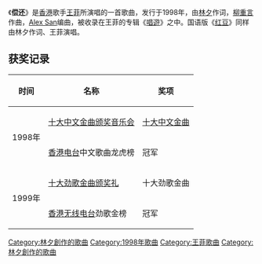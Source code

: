 {{noteTA
|G1=Music
}}
{{Infobox song
| name     = 偿还
| language = [[粤语|粤语]]
| cover    =
| type     =Single 
| artist   = [[王菲|王菲]]
| album    = [[唱遊|唱遊]]
| released = {{start date|1998|10|2|mf=y}}
| format   =
| recorded = 1998
| genre    = [[流行_(音樂類型)|流行]]
| length   = {{duration|m=4|s=18}}
| label    = [[百代唱片_(香港)|百代]]
| composer = [[柳重言|柳重言]]
| lyricist = [[林夕|林夕]]
| producer = [[梁榮駿|梁榮駿]]·[[王菲|王菲]]
| arranger = [[Alex_San|Alex San]]
}}

《'''偿还'''》是[[香港|香港]]歌手[[王菲|王菲]]所演唱的一首歌曲，发行于1998年，由[[林夕|林夕]]作词，[[柳重言|柳重言]]作曲，[[辛偉力|Alex San]]编曲，被收录在王菲的专辑《[[唱遊|唱遊]]》之中。国语版《[[紅豆_(歌曲)|红豆]]》同样由林夕作词、王菲演唱。

[[Category:林夕創作的歌曲|Category:林夕創作的歌曲]]

== 获奖记录 ==

{| class="wikitable"
!时间
!名称
!奖项
|-
| rowspan="2" |1998年
|[[十大中文金曲頒獎音樂會|十大中文金曲颁奖音乐会]]
|[[十大中文金曲頒獎音樂會十大中文金曲獎|十大中文金曲]]
|-
|[[香港電台|香港电台]]中文歌曲龙虎榜
|冠军
|-
| rowspan="2" |1999年
|[[勁歌金曲頒獎典禮|十大劲歌金曲颁奖礼]]
|十大劲歌金曲
|-
|[[電視廣播有限公司|香港无线电台]]劲歌金榜
|冠军
|}
{{王菲}}
[[Category:1998年歌曲|Category:1998年歌曲]]
[[Category:王菲歌曲|Category:王菲歌曲]]
[[Category:林夕創作的歌曲|Category:林夕創作的歌曲]]